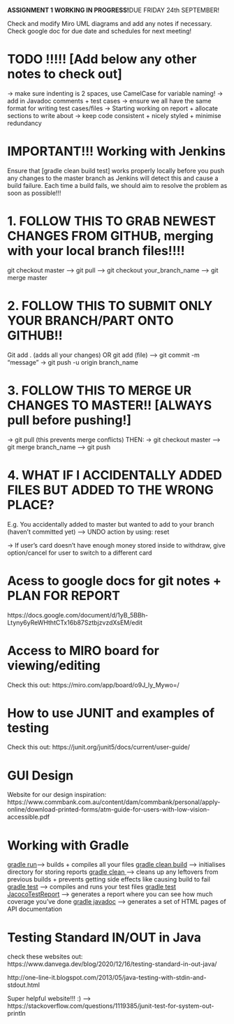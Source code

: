 <b>ASSIGNMENT 1 WORKING IN PROGRESS!</b>DUE FRIDAY 24th SEPTEMBER!

Check and modify Miro UML diagrams and add any notes if necessary.
Check google doc for due date and schedules for next meeting!

# TODO !!!!! [Add below any other notes to check out]

-> make sure indenting is 2 spaces, use CamelCase for variable naming!
-> add in Javadoc comments + test cases
-> ensure we all have the same format for writing test cases/files
-> Starting working on report + allocate sections to write about
-> keep code consistent + nicely styled + minimise redundancy

# IMPORTANT!!! Working with Jenkins 

Ensure that [gradle clean build test] works properly locally before you push any changes to the master branch as Jenkins will detect this and 
cause a build failure. Each time a build fails, we should aim to resolve the problem as soon as possible!!!

# 1. FOLLOW THIS TO GRAB NEWEST CHANGES FROM GITHUB, merging with your local branch files!!!!
git checkout master --> git pull --> git checkout your_branch_name --> git merge master
 
# 2. FOLLOW THIS TO SUBMIT ONLY YOUR BRANCH/PART ONTO GITHUB!! 
Git add . (adds all your changes) OR git add (file) --> git commit -m “message” → git push -u origin branch_name

# 3. FOLLOW THIS TO MERGE UR CHANGES TO MASTER!! [ALWAYS pull before pushing!]
-> git pull (this prevents merge conflicts) 
    THEN:
-> git checkout master --> git merge branch_name --> git push

# 4. WHAT IF I ACCIDENTALLY ADDED FILES BUT ADDED TO THE WRONG PLACE?
  E.g. You accidentally added to master but wanted to add to your branch (haven't committed yet) --> UNDO action by using: reset <file>

-> If user's card doesn't have enough money stored inside to withdraw, give option/cancel for user to switch to a different card

# Acess to google docs for git notes + PLAN FOR REPORT
https://docs.google.com/document/d/1yB_5BBh-Ltyny6yReWHthtCTx16b87SztbjzvzdXsEM/edit


# Access to MIRO board for viewing/editing

Check this out: https://miro.com/app/board/o9J_ly_Mywo=/


# How to use JUNIT and examples of testing

Check this out: https://junit.org/junit5/docs/current/user-guide/


# GUI Design

Website for our design inspiration: https://www.commbank.com.au/content/dam/commbank/personal/apply-online/download-printed-forms/atm-guide-for-users-with-low-vision-accessible.pdf


# Working with Gradle

<u>gradle run</u>--> builds + compiles all your files
<u>gradle clean build</u> --> initialises directory for storing reports
<u>gradle clean </u>--> cleans up any leftovers from previous builds + prevents getting side effects like causing build to fail
<u>gradle test</u> --> compiles and runs your test files
<u>gradle test JacocoTestReport</u> --> generates a report where you can see how much coverage you've done
<u>gradle javadoc</u> --> generates a set of HTML pages of API documentation

# Testing Standard IN/OUT in Java

check these websites out: https://www.danvega.dev/blog/2020/12/16/testing-standard-in-out-java/ 

http://one-line-it.blogspot.com/2013/05/java-testing-with-stdin-and-stdout.html

Super helpful website!!! :) --> https://stackoverflow.com/questions/1119385/junit-test-for-system-out-println
